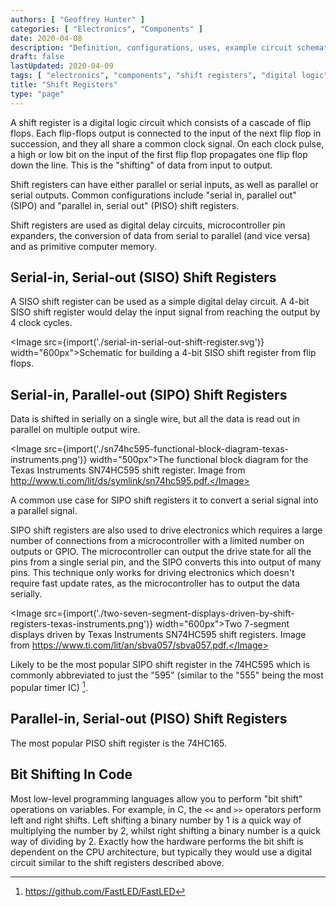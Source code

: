 ```yaml
---
authors: [ "Geoffrey Hunter" ]
categories: [ "Electronics", "Components" ]
date: 2020-04-08
description: "Definition, configurations, uses, example circuit schematics and more information about shift registers."
draft: false
lastUpdated: 2020-04-09
tags: [ "electronics", "components", "shift registers", "digital logic", "flip flops", "SISO", "SIPO", "PISO", "microcontrollers", "diagrams", "circuits", "bit shift", "C", "595" ]
title: "Shift Registers"
type: "page"
---
```



A shift register is a digital logic circuit which consists of a cascade of flip flops. Each flip-flops output is connected to the input of the next flip flop in succession, and they all share a common clock signal. On each clock pulse, a high or low bit on the input of the first flip flop propagates one flip flop down the line. This is the "shifting" of data from input to output. 

Shift registers can have either parallel or serial inputs, as well as parallel or serial outputs. Common configurations include "serial in, parallel out" (SIPO) and "parallel in, serial out" (PISO) shift registers.

Shift registers are used as digital delay circuits, microcontroller pin expanders, the conversion of data from serial to parallel (and vice versa) and as primitive computer memory.


## Serial-in, Serial-out (SISO) Shift Registers

A SISO shift register can be used as a simple digital delay circuit. A 4-bit SISO shift register would delay the input signal from reaching the output by 4 clock cycles.

<Image src={import('./serial-in-serial-out-shift-register.svg')} width="600px">Schematic for building a 4-bit SISO shift register from flip flops.</Image>

## Serial-in, Parallel-out (SIPO) Shift Registers

Data is shifted in serially on a single wire, but all the data is read out in parallel on multiple output wire.

<Image src={import('./sn74hc595-functional-block-diagram-texas-instruments.png')} width="500px">The functional block diagram for the Texas Instruments SN74HC595 shift register. Image from http://www.ti.com/lit/ds/symlink/sn74hc595.pdf.</Image>

A common use case for SIPO shift registers it to convert a serial signal into a parallel signal.

SIPO shift registers are also used to drive electronics which requires a large number of connections from a microcontroller with a limited number on outputs or GPIO. The microcontroller can output the drive state for all the pins from a single serial pin, and the SIPO converts this into output of many pins. This technique only works for driving electronics which doesn't require fast update rates, as the microcontroller has to output the data serially.

<Image src={import('./two-seven-segment-displays-driven-by-shift-registers-texas-instruments.png')} width="600px">Two 7-segment displays driven by Texas Instruments SN74HC595 shift registers. Image from https://www.ti.com/lit/an/sbva057/sbva057.pdf.</Image>

Likely to be the most popular SIPO shift register in the 74HC595 which is commonly abbreviated to just the "595" (similar to the "555" being the most popular timer IC) [^fastled-github-page].

## Parallel-in, Serial-out (PISO) Shift Registers

The most popular PISO shift register is the 74HC165.

## Bit Shifting In Code

Most low-level programming languages allow you to perform "bit shift" operations on variables. For example, in C, the `<<` and `>>` operators perform left and right shifts. Left shifting a binary number by 1 is a quick way of multiplying the number by 2, whilst right shifting a binary number is a quick way of dividing by 2. Exactly how the hardware performs the bit shift is dependent on the CPU architecture, but typically they would use a digital circuit similar to the shift registers described above.

[^fastled-github-page]: https://github.com/FastLED/FastLED